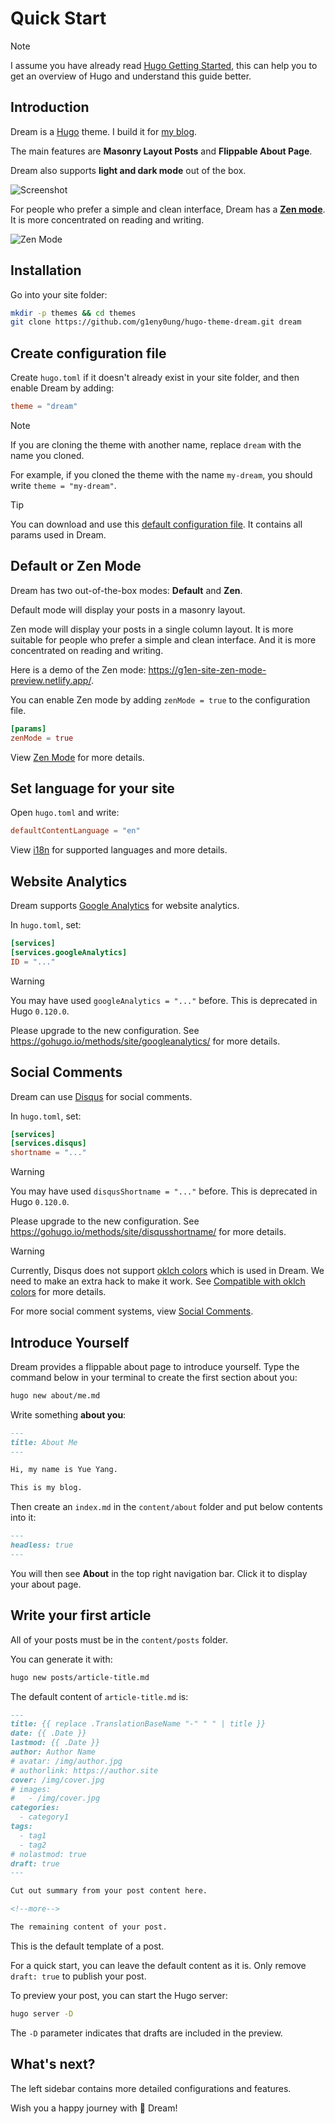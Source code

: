 # Quick Start

> [!NOTE]
>
> I assume you have already read [Hugo Getting Started](https://gohugo.io/getting-started/),
> this can help you to get an overview of Hugo and understand this guide better.

## Introduction

Dream is a [Hugo](https://gohugo.io/) theme. I build it for [my blog](https://g1en.site).

The main features are **Masonry Layout Posts** and **Flippable About Page**.

Dream also supports **light and dark mode** out of the box.

![Screenshot](https://github.com/g1eny0ung/hugo-theme-dream/blob/master/images/screenshot.png?raw=true)

For people who prefer a simple and clean interface,
Dream has a [**Zen mode**](https://hugo-theme-dream.g1en.site/zen-mode).
It is more concentrated on reading and writing.

![Zen Mode](https://github.com/g1eny0ung/hugo-theme-dream/blob/master/docs/public/images/zen-mode.png?raw=true)

## Installation

Go into your site folder:

```sh
mkdir -p themes && cd themes
git clone https://github.com/g1eny0ung/hugo-theme-dream.git dream
```

## Create configuration file

Create `hugo.toml` if it doesn't already exist in your site folder, and then enable Dream by adding:

```toml
theme = "dream"
```

> [!NOTE]
>
> If you are cloning the theme with another name, replace `dream` with the name you cloned.
>
> For example, if you cloned the theme with the name `my-dream`, you should write `theme = "my-dream"`.

> [!TIP]
>
> You can download and use this [default configuration file](https://github.com/g1eny0ung/hugo-theme-dream/blob/master/hugo.example.toml). It contains all params used in Dream.

## Default or Zen Mode

Dream has two out-of-the-box modes: **Default** and **Zen**.

Default mode will display your posts in a masonry layout.

Zen mode will display your posts in a single column layout.
It is more suitable for people who prefer a simple and clean interface.
And it is more concentrated on reading and writing.

Here is a demo of the Zen mode: https://g1en-site-zen-mode-preview.netlify.app/.

You can enable Zen mode by adding `zenMode = true` to the configuration file.

```toml
[params]
zenMode = true
```

View [Zen Mode](./zen-mode.md) for more details.

## Set language for your site

Open `hugo.toml` and write:

```toml
defaultContentLanguage = "en"
```

View [i18n](./i18n.md) for supported languages and more details.

## Website Analytics

Dream supports [Google Analytics](https://www.google.com/analytics/) for website analytics.

In `hugo.toml`, set:

```toml
[services]
[services.googleAnalytics]
ID = "..."
```

> [!WARNING]
>
> You may have used `googleAnalytics = "..."` before. This is deprecated in Hugo `0.120.0`.
>
> Please upgrade to the new configuration. See https://gohugo.io/methods/site/googleanalytics/ for more details.

## Social Comments

Dream can use [Disqus](https://disqus.com/) for social comments.

In `hugo.toml`, set:

```toml
[services]
[services.disqus]
shortname = "..."
```

> [!WARNING]
>
> You may have used `disqusShortname = "..."` before. This is deprecated in Hugo `0.120.0`.
>
> Please upgrade to the new configuration. See https://gohugo.io/methods/site/disqusshortname/ for more details.

> [!WARNING]
>
> Currently, Disqus does not support [oklch colors](https://developer.mozilla.org/en-US/docs/Web/CSS/color_value/oklch) which is used in Dream.
> We need to make an extra hack to make it work. See [Compatible with oklch colors](./social-comments.md#compatible-with-oklch-colors) for more details.

For more social comment systems, view [Social Comments](./social-comments.md).

## Introduce Yourself

Dream provides a flippable about page to introduce yourself.
Type the command below in your terminal to create the first section about you:

```bash
hugo new about/me.md
```

Write something **about you**:

```md
---
title: About Me
---

Hi, my name is Yue Yang.

This is my blog.
```

Then create an `index.md` in the `content/about` folder and put below contents into it:

```md
---
headless: true
---
```

You will then see **About** in the top right navigation bar. Click it to display your about page.

## Write your first article

All of your posts must be in the `content/posts` folder.

You can generate it with:

```bash
hugo new posts/article-title.md
```

The default content of `article-title.md` is:

```md
---
title: {{ replace .TranslationBaseName "-" " " | title }}
date: {{ .Date }}
lastmod: {{ .Date }}
author: Author Name
# avatar: /img/author.jpg
# authorlink: https://author.site
cover: /img/cover.jpg
# images:
#   - /img/cover.jpg
categories:
  - category1
tags:
  - tag1
  - tag2
# nolastmod: true
draft: true
---

Cut out summary from your post content here.

<!--more-->

The remaining content of your post.
```

This is the default template of a post.

For a quick start, you can leave the default content as it is. Only remove `draft: true` to publish your post.

To preview your post, you can start the Hugo server:

```bash
hugo server -D
```

The `-D` parameter indicates that drafts are included in the preview.

## What's next?

The left sidebar contains more detailed configurations and features.

Wish you a happy journey with 🌱 Dream!
